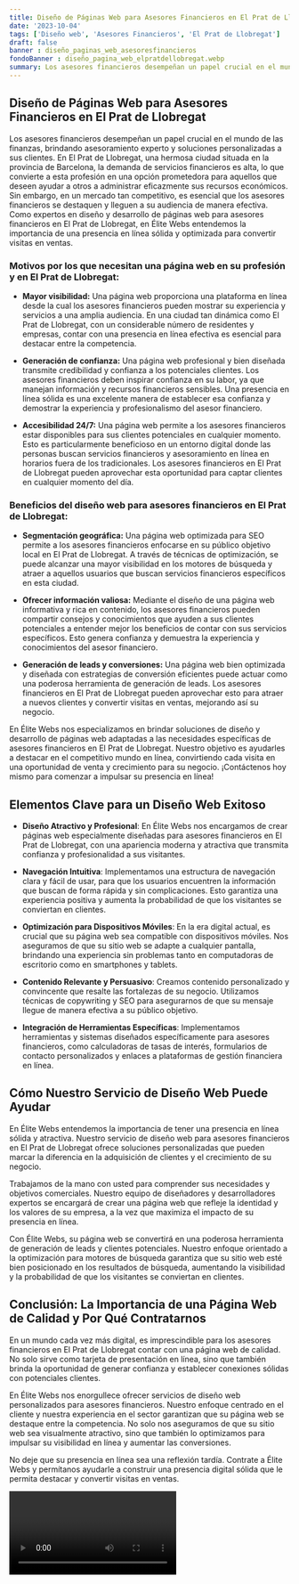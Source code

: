 ```yaml
---
title: Diseño de Páginas Web para Asesores Financieros en El Prat de Llobregat
date: '2023-10-04'
tags: ['Diseño web', 'Asesores Financieros', 'El Prat de Llobregat']
draft: false
banner : diseño_paginas_web_asesoresfinancieros
fondoBanner : diseño_pagina_web_elpratdellobregat.webp
summary: Los asesores financieros desempeñan un papel crucial en el mundo de las finanzas, brindando asesoramiento experto y soluciones personalizadas a sus clientes. En El Prat de Llobregat, una hermosa ciudad situada en la provincia de Barcelona, la demanda de servicios financieros es alta, lo que convierte a esta profesión en una opción prometedora para aquellos que deseen ayudar a otros a administrar eficazmente sus recursos económicos. Sin embargo, en un mercado tan competitivo, es esencial que los asesores financieros se destaquen y lleguen a su audiencia de manera efectiva. Como expertos en diseño y desarrollo de páginas web para asesores financieros en El Prat de Llobregat, en Élite Webs entendemos la importancia de una presencia en línea sólida y optimizada para convertir visitas en ventas.
---
```


## Diseño de Páginas Web para Asesores Financieros en El Prat de Llobregat

Los asesores financieros desempeñan un papel crucial en el mundo de las finanzas, brindando asesoramiento experto y soluciones personalizadas a sus clientes. En El Prat de Llobregat, una hermosa ciudad situada en la provincia de Barcelona, la demanda de servicios financieros es alta, lo que convierte a esta profesión en una opción prometedora para aquellos que deseen ayudar a otros a administrar eficazmente sus recursos económicos. Sin embargo, en un mercado tan competitivo, es esencial que los asesores financieros se destaquen y lleguen a su audiencia de manera efectiva. Como expertos en diseño y desarrollo de páginas web para asesores financieros en El Prat de Llobregat, en Élite Webs entendemos la importancia de una presencia en línea sólida y optimizada para convertir visitas en ventas.

### Motivos por los que necesitan una página web en su profesión y en El Prat de Llobregat:

- **Mayor visibilidad:** Una página web proporciona una plataforma en línea desde la cual los asesores financieros pueden mostrar su experiencia y servicios a una amplia audiencia. En una ciudad tan dinámica como El Prat de Llobregat, con un considerable número de residentes y empresas, contar con una presencia en línea efectiva es esencial para destacar entre la competencia.

- **Generación de confianza:** Una página web profesional y bien diseñada transmite credibilidad y confianza a los potenciales clientes. Los asesores financieros deben inspirar confianza en su labor, ya que manejan información y recursos financieros sensibles. Una presencia en línea sólida es una excelente manera de establecer esa confianza y demostrar la experiencia y profesionalismo del asesor financiero.

- **Accesibilidad 24/7:** Una página web permite a los asesores financieros estar disponibles para sus clientes potenciales en cualquier momento. Esto es particularmente beneficioso en un entorno digital donde las personas buscan servicios financieros y asesoramiento en línea en horarios fuera de los tradicionales. Los asesores financieros en El Prat de Llobregat pueden aprovechar esta oportunidad para captar clientes en cualquier momento del día.

### Beneficios del diseño web para asesores financieros en El Prat de Llobregat:

- **Segmentación geográfica:** Una página web optimizada para SEO permite a los asesores financieros enfocarse en su público objetivo local en El Prat de Llobregat. A través de técnicas de optimización, se puede alcanzar una mayor visibilidad en los motores de búsqueda y atraer a aquellos usuarios que buscan servicios financieros específicos en esta ciudad.

- **Ofrecer información valiosa:** Mediante el diseño de una página web informativa y rica en contenido, los asesores financieros pueden compartir consejos y conocimientos que ayuden a sus clientes potenciales a entender mejor los beneficios de contar con sus servicios específicos. Esto genera confianza y demuestra la experiencia y conocimientos del asesor financiero.

- **Generación de leads y conversiones:** Una página web bien optimizada y diseñada con estrategias de conversión eficientes puede actuar como una poderosa herramienta de generación de leads. Los asesores financieros en El Prat de Llobregat pueden aprovechar esto para atraer a nuevos clientes y convertir visitas en ventas, mejorando así su negocio.

En Élite Webs nos especializamos en brindar soluciones de diseño y desarrollo de páginas web adaptadas a las necesidades específicas de asesores financieros en El Prat de Llobregat. Nuestro objetivo es ayudarles a destacar en el competitivo mundo en línea, convirtiendo cada visita en una oportunidad de venta y crecimiento para su negocio. ¡Contáctenos hoy mismo para comenzar a impulsar su presencia en línea!

<GifSeo />

<Cta />

## Elementos Clave para un Diseño Web Exitoso

- **Diseño Atractivo y Profesional**: En Élite Webs nos encargamos de crear páginas web especialmente diseñadas para asesores financieros en El Prat de Llobregat, con una apariencia moderna y atractiva que transmita confianza y profesionalidad a sus visitantes.

- **Navegación Intuitiva**: Implementamos una estructura de navegación clara y fácil de usar, para que los usuarios encuentren la información que buscan de forma rápida y sin complicaciones. Esto garantiza una experiencia positiva y aumenta la probabilidad de que los visitantes se conviertan en clientes.

- **Optimización para Dispositivos Móviles**: En la era digital actual, es crucial que su página web sea compatible con dispositivos móviles. Nos aseguramos de que su sitio web se adapte a cualquier pantalla, brindando una experiencia sin problemas tanto en computadoras de escritorio como en smartphones y tablets.

- **Contenido Relevante y Persuasivo**: Creamos contenido personalizado y convincente que resalte las fortalezas de su negocio. Utilizamos técnicas de copywriting y SEO para asegurarnos de que su mensaje llegue de manera efectiva a su público objetivo.

- **Integración de Herramientas Específicas**: Implementamos herramientas y sistemas diseñados específicamente para asesores financieros, como calculadoras de tasas de interés, formularios de contacto personalizados y enlaces a plataformas de gestión financiera en línea.

## Cómo Nuestro Servicio de Diseño Web Puede Ayudar

En Élite Webs entendemos la importancia de tener una presencia en línea sólida y atractiva. Nuestro servicio de diseño web para asesores financieros en El Prat de Llobregat ofrece soluciones personalizadas que pueden marcar la diferencia en la adquisición de clientes y el crecimiento de su negocio.

Trabajamos de la mano con usted para comprender sus necesidades y objetivos comerciales. Nuestro equipo de diseñadores y desarrolladores expertos se encargará de crear una página web que refleje la identidad y los valores de su empresa, a la vez que maximiza el impacto de su presencia en línea.

Con Élite Webs, su página web se convertirá en una poderosa herramienta de generación de leads y clientes potenciales. Nuestro enfoque orientado a la optimización para motores de búsqueda garantiza que su sitio web esté bien posicionado en los resultados de búsqueda, aumentando la visibilidad y la probabilidad de que los visitantes se conviertan en clientes.

## Conclusión: La Importancia de una Página Web de Calidad y Por Qué Contratarnos

En un mundo cada vez más digital, es imprescindible para los asesores financieros en El Prat de Llobregat contar con una página web de calidad. No solo sirve como tarjeta de presentación en línea, sino que también brinda la oportunidad de generar confianza y establecer conexiones sólidas con potenciales clientes.

En Élite Webs nos enorgullece ofrecer servicios de diseño web personalizados para asesores financieros. Nuestro enfoque centrado en el cliente y nuestra experiencia en el sector garantizan que su página web se destaque entre la competencia. No solo nos aseguramos de que su sitio web sea visualmente atractivo, sino que también lo optimizamos para impulsar su visibilidad en línea y aumentar las conversiones.

No deje que su presencia en línea sea una reflexión tardía. Contrate a Élite Webs y permítanos ayudarle a construir una presencia digital sólida que le permita destacar y convertir visitas en ventas.

<Video />

<CtaBot job='Asesores Financieros' city='El Prat de Llobregat'/>

<Gmaps query='El Prat de Llobregat+españa+maps' />